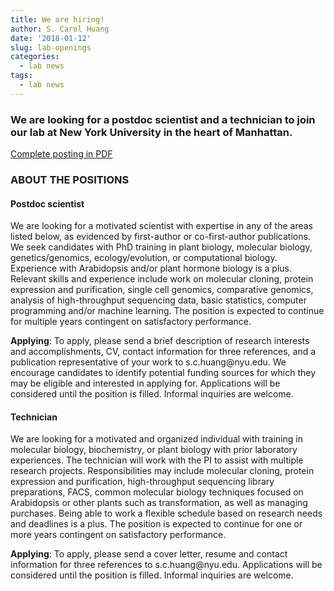 ```yaml
---
title: We are hiring!
author: S. Carol Huang
date: '2018-01-12'
slug: lab-openings
categories:
  - lab news
tags:
  - lab news
---
```


### We are looking for a postdoc scientist and a technician to join our lab at New York University in the heart of Manhattan.

[Complete posting in PDF](/files/jobs/Huang_Lab_openings_Jan2018.pdf)

### ABOUT THE POSITIONS

#### Postdoc scientist

We are looking for a motivated scientist with expertise in any of the areas listed below, as evidenced by first-author or co-first-author publications. We seek candidates with PhD training in plant biology, molecular biology, genetics/genomics, ecology/evolution, or computational biology. Experience with Arabidopsis and/or plant hormone biology is a plus. Relevant skills and experience include work on molecular cloning, protein expression and purification, single cell genomics, comparative genomics, analysis of high-throughput sequencing data, basic statistics, computer programming and/or machine learning. The position is expected to continue for multiple years contingent on satisfactory performance.

**Applying**: To apply, please send a brief description of research interests and accomplishments, CV, contact information for three references, and a publication representative of your work to s.c.huang@nyu.edu. We encourage candidates to identify potential funding sources for which they may be eligible and interested in applying for. Applications will be considered until the position is filled. Informal inquiries are welcome.

#### Technician
We are looking for a motivated and organized individual with training in molecular biology, biochemistry, or plant biology with prior laboratory experiences. The technician will work with the PI to assist with multiple research projects. Responsibilities may include molecular cloning, protein expression and purification, high-throughput sequencing library preparations, FACS, common molecular biology techniques focused on Arabidopsis or other plants such as transformation, as well as managing purchases. Being able to work a flexible schedule based on research needs and deadlines is a plus. The position is expected to continue for one or more years contingent on satisfactory performance.

**Applying**: To apply, please send a cover letter, resume and contact information for three references to s.c.huang@nyu.edu. Applications will be considered until the position is filled. Informal inquiries are welcome.




